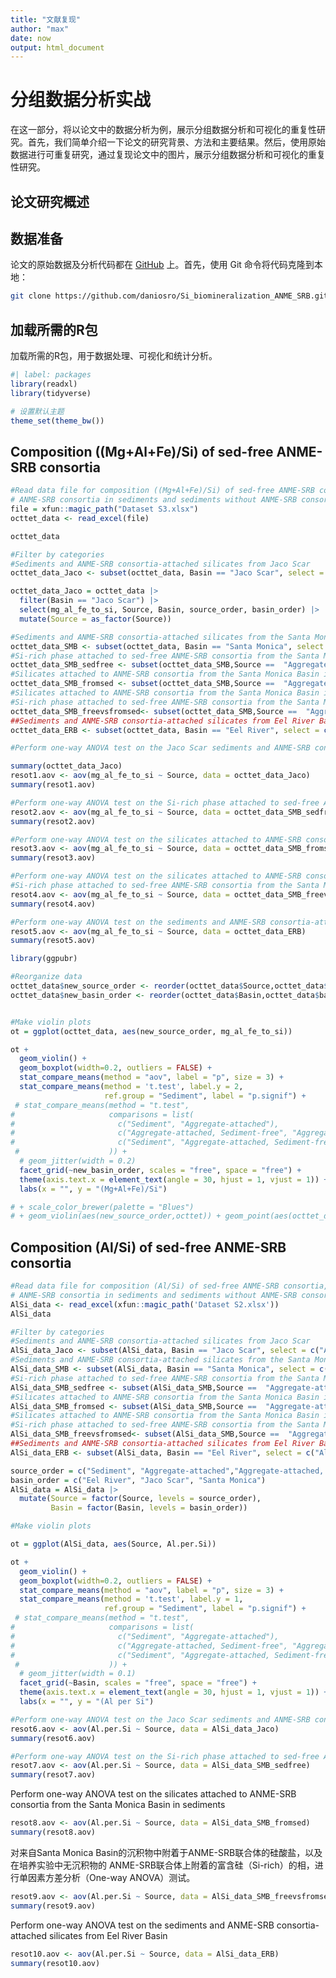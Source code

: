 ---
title: "文献复现"
author: "max"
date: now
output: html_document
---

# 分组数据分析实战

在这一部分，将以论文中的数据分析为例，展示分组数据分析和可视化的重复性研究。首先，我们简单介绍一下论文的研究背景、方法和主要结果。然后，使用原始数据进行可重复研究，通过复现论文中的图片，展示分组数据分析和可视化的重复性研究。

## 论文研究概述

## 数据准备

论文的原始数据及分析代码都在 [GitHub](https://github.com/daniosro/Si_biomineralization_ANME_SRB.git) 上。首先，使用 Git 命令将代码克隆到本地：

```bash
git clone https://github.com/daniosro/Si_biomineralization_ANME_SRB.git --depth 1
```

## 加载所需的R包

加载所需的R包，用于数据处理、可视化和统计分析。

```{r}
#| label: packages 
library(readxl)
library(tidyverse)
```

```{r}
# 设置默认主题
theme_set(theme_bw())
```


## Composition ((Mg+Al+Fe)/Si) of sed-free ANME-SRB consortia

```{r}

#Read data file for composition ((Mg+Al+Fe)/Si) of sed-free ANME-SRB consortia,
# ANME-SRB consortia in sediments and sediments without ANME-SRB consortia
file = xfun::magic_path("Dataset S3.xlsx")
octtet_data <- read_excel(file)

octtet_data
```


```{r}
#Filter by categories
#Sediments and ANME-SRB consortia-attached silicates from Jaco Scar
octtet_data_Jaco <- subset(octtet_data, Basin == "Jaco Scar", select = c("mg_al_fe_to_si","Source","Basin","source_order","basin_order"))

octtet_data_Jaco = octtet_data |> 
  filter(Basin == "Jaco Scar") |> 
  select(mg_al_fe_to_si, Source, Basin, source_order, basin_order) |> 
  mutate(Source = as_factor(Source))

#Sediments and ANME-SRB consortia-attached silicates from the Santa Monica Basin
octtet_data_SMB <- subset(octtet_data, Basin == "Santa Monica", select = c("mg_al_fe_to_si","Source","Basin","source_order","basin_order"))
#Si-rich phase attached to sed-free ANME-SRB consortia from the Santa Monica Basin in incubations
octtet_data_SMB_sedfree <- subset(octtet_data_SMB,Source ==  "Aggregate-attached, Sediment-free" | Source ==  "Sediment", select = c("mg_al_fe_to_si","Source","Basin","source_order","basin_order"))
#Silicates attached to ANME-SRB consortia from the Santa Monica Basin in sediments
octtet_data_SMB_fromsed <- subset(octtet_data_SMB,Source ==  "Aggregate-attached" | Source ==  "Sediment", select = c("mg_al_fe_to_si","Source","Basin","source_order","basin_order"))
#Silicates attached to ANME-SRB consortia from the Santa Monica Basin in sediments and 
#Si-rich phase attached to sed-free ANME-SRB consortia from the Santa Monica Basin in incubations
octtet_data_SMB_freevsfromsed<- subset(octtet_data_SMB,Source ==  "Aggregate-attached" | Source ==  "Aggregate-attached, Sediment-free", select = c("mg_al_fe_to_si","Source","Basin","source_order","basin_order"))
##Sediments and ANME-SRB consortia-attached silicates from Eel River Basin
octtet_data_ERB <- subset(octtet_data, Basin == "Eel River", select = c("mg_al_fe_to_si","Source","Basin","source_order","basin_order"))
```


```{r}

#Perform one-way ANOVA test on the Jaco Scar sediments and ANME-SRB consortia-attached silicates

summary(octtet_data_Jaco)
resot1.aov <- aov(mg_al_fe_to_si ~ Source, data = octtet_data_Jaco)
summary(resot1.aov)
```


```{r}

#Perform one-way ANOVA test on the Si-rich phase attached to sed-free ANME-SRB consortia from the Santa Monica Basin in incubations
resot2.aov <- aov(mg_al_fe_to_si ~ Source, data = octtet_data_SMB_sedfree)
summary(resot2.aov)
```

```{r}

#Perform one-way ANOVA test on the silicates attached to ANME-SRB consortia from the Santa Monica Basin in sediments
resot3.aov <- aov(mg_al_fe_to_si ~ Source, data = octtet_data_SMB_fromsed)
summary(resot3.aov)
```

```{r}

#Perform one-way ANOVA test on the silicates attached to ANME-SRB consortia from the Santa Monica Basin in sediments and 
#Si-rich phase attached to sed-free ANME-SRB consortia from the Santa Monica Basin in incubations
resot4.aov <- aov(mg_al_fe_to_si ~ Source, data = octtet_data_SMB_freevsfromsed)
summary(resot4.aov)
```

```{r}

#Perform one-way ANOVA test on the sediments and ANME-SRB consortia-attached silicates from Eel River Basin
resot5.aov <- aov(mg_al_fe_to_si ~ Source, data = octtet_data_ERB)
summary(resot5.aov)
```


```{r}
library(ggpubr)

#Reorganize data
octtet_data$new_source_order <- reorder(octtet_data$Source,octtet_data$source_order)
octtet_data$new_basin_order <- reorder(octtet_data$Basin,octtet_data$basin_order)


#Make violin plots
ot = ggplot(octtet_data, aes(new_source_order, mg_al_fe_to_si))

ot + 
  geom_violin() + 
  geom_boxplot(width=0.2, outliers = FALSE) +
  stat_compare_means(method = "aov", label = "p", size = 3) +
  stat_compare_means(method = 't.test', label.y = 2,
                     ref.group = "Sediment", label = "p.signif") +
 # stat_compare_means(method = "t.test",
#                     comparisons = list(
#                       c("Sediment", "Aggregate-attached"),
#                       c("Aggregate-attached, Sediment-free", "Aggregate-attached"),
#                       c("Sediment", "Aggregate-attached, Sediment-free")
 #                    )) +
  # geom_jitter(width = 0.2)
  facet_grid(~new_basin_order, scales = "free", space = "free") +
  theme(axis.text.x = element_text(angle = 30, hjust = 1, vjust = 1)) +
  labs(x = "", y = "(Mg+Al+Fe)/Si")

# + scale_color_brewer(palette = "Blues")
# + geom_violin(aes(new_source_order,octtet)) + geom_point(aes(octtet_data$ID)) + geom_jitter(width=0.3,aes(color=octtet_data$ID), size=2.5)#

```

## Composition (Al/Si) of sed-free ANME-SRB consortia

```{r}

#Read data file for composition (Al/Si) of sed-free ANME-SRB consortia,
# ANME-SRB consortia in sediments and sediments without ANME-SRB consortia
AlSi_data <- read_excel(xfun::magic_path('Dataset S2.xlsx'))
AlSi_data
```

```{r}

#Filter by categories
#Sediments and ANME-SRB consortia-attached silicates from Jaco Scar
AlSi_data_Jaco <- subset(AlSi_data, Basin == "Jaco Scar", select = c("Al.per.Si","Source","Basin","Source order","Basin order"))
#Sediments and ANME-SRB consortia-attached silicates from the Santa Monica Basin
AlSi_data_SMB <- subset(AlSi_data, Basin == "Santa Monica", select = c("Al.per.Si","Source","Basin","Source order","Basin order"))
#Si-rich phase attached to sed-free ANME-SRB consortia from the Santa Monica Basin in incubations
AlSi_data_SMB_sedfree <- subset(AlSi_data_SMB,Source ==  "Aggregate-attached, Sediment-free" | Source ==  "Sediment", select = c("Al.per.Si","Source","Basin","Source order","Basin order"))
#Silicates attached to ANME-SRB consortia from the Santa Monica Basin in sediments
AlSi_data_SMB_fromsed <- subset(AlSi_data_SMB,Source ==  "Aggregate-attached" | Source ==  "Sediment", select = c("Al.per.Si","Source","Basin","Source order","Basin order"))
#Silicates attached to ANME-SRB consortia from the Santa Monica Basin in sediments and 
#Si-rich phase attached to sed-free ANME-SRB consortia from the Santa Monica Basin in incubations
AlSi_data_SMB_freevsfromsed<- subset(AlSi_data_SMB,Source ==  "Aggregate-attached" | Source ==  "Aggregate-attached, Sediment-free", select = c("Al.per.Si","Source","Basin","Source order","Basin order"))
##Sediments and ANME-SRB consortia-attached silicates from Eel River Basin
AlSi_data_ERB <- subset(AlSi_data, Basin == "Eel River", select = c("Al.per.Si","Source","Basin","Source order","Basin order"))
```

```{r}

source_order = c("Sediment", "Aggregate-attached","Aggregate-attached, Sediment-free")
basin_order = c("Eel River", "Jaco Scar", "Santa Monica")
AlSi_data = AlSi_data |> 
  mutate(Source = factor(Source, levels = source_order),
         Basin = factor(Basin, levels = basin_order))

```


```{r}

#Make violin plots

ot = ggplot(AlSi_data, aes(Source, Al.per.Si))

ot + 
  geom_violin() + 
  geom_boxplot(width=0.2, outliers = FALSE) +
  stat_compare_means(method = "aov", label = "p", size = 3) +
  stat_compare_means(method = 't.test', label.y = 1,
                     ref.group = "Sediment", label = "p.signif") +
 # stat_compare_means(method = "t.test",
#                     comparisons = list(
#                       c("Sediment", "Aggregate-attached"),
#                       c("Aggregate-attached, Sediment-free", "Aggregate-attached"),
#                       c("Sediment", "Aggregate-attached, Sediment-free")
 #                    )) +
  # geom_jitter(width = 0.1)
  facet_grid(~Basin, scales = "free", space = "free") +
  theme(axis.text.x = element_text(angle = 30, hjust = 1, vjust = 1)) +
  labs(x = "", y = "(Al per Si")

```

```{r}

#Perform one-way ANOVA test on the Jaco Scar sediments and ANME-SRB consortia-attached silicates
resot6.aov <- aov(Al.per.Si ~ Source, data = AlSi_data_Jaco)
summary(resot6.aov)
```

```{r}

#Perform one-way ANOVA test on the Si-rich phase attached to sed-free ANME-SRB consortia from the Santa Monica Basin in incubations
resot7.aov <- aov(Al.per.Si ~ Source, data = AlSi_data_SMB_sedfree)
summary(resot7.aov)
```


Perform one-way ANOVA test on the silicates attached to ANME-SRB consortia from the Santa Monica Basin in sediments
```{r}
resot8.aov <- aov(Al.per.Si ~ Source, data = AlSi_data_SMB_fromsed)
summary(resot8.aov)
```

对来自Santa Monica Basin的沉积物中附着于ANME-SRB联合体的硅酸盐，以及在培养实验中无沉积物的 ANME-SRB联合体上附着的富含硅（Si-rich）的相，进行单因素方差分析（One-way ANOVA）测试。

```{r}
resot9.aov <- aov(Al.per.Si ~ Source, data = AlSi_data_SMB_freevsfromsed)
summary(resot9.aov)
```


Perform one-way ANOVA test on the sediments and ANME-SRB consortia-attached silicates from Eel River Basin
```{r}
resot10.aov <- aov(Al.per.Si ~ Source, data = AlSi_data_ERB)
summary(resot10.aov)

```

